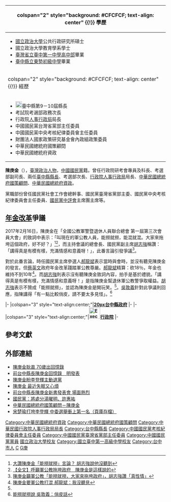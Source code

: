 {{Infobox_Prime_Minister
| name = 陳庚金
| image = 
| sex = 男
| order = '''{{ROC}}第4任[[中華民國行政院|人事行政局]][[人事行政局|局長]]'''
| term_start = 1993年2月27日
| term_end = 1997年8月31日
| predecessor =[[卜達海|卜達海]]
| successor =[[魏啟林|魏啟林]]
| order2 = '''[[File:Taichung_County_Emblem.svg|20px]][[臺中縣|臺中縣]]第9任[[臺中縣縣長|縣長]]'''
| term_start2 = 1981年12月20日
| term_end2 = 1989年12月20日
| predecessor2 = [[陳孟鈴|陳孟鈴]]
| successor2 = [[廖了以|廖了以]]
| birth_date = {{birth date and age|1939|2|2||}}
| birth_place = {{TWN-JPN}}[[臺中州|臺中州]]
| death_date = 
| death_place =
| constituency = 
| spouse = 
| children = 
| party = {{Kmt|25px}}
| profession = 
| religion = 
| signature =
| footnotes = 
}}
{| class="infobox bordered" style="width: 21em; font-size: 90%; text-align: left; float:right;" cellpadding="3"
|-
! colspan="2" style="background: #CFCFCF; text-align: center" {{!}} 學歷
|- 
| colspan="2" style="font-size: 90%" |<div style="text-align: left">
*[[國立政治大學|國立政治大學]]公共行政研究所碩士
*國立政治大學教育學系學士
*[[臺中市立臺中第一高級中等學校|臺灣省立臺中第一中學高中部]]畢業
*[[臺中市立東勢國民中學|臺中縣立東勢初級中學]]畢業
</div>
|-
! colspan="2" style="background: #CFCFCF; text-align: center" {{!}} 經歷
|- 
| colspan="2" style="font-size: 90%" |<div style="text-align: left"> 
*[[File:Taichung_County_Emblem.svg|20px]]臺中縣第9－10屆縣長
*考試院考選部政務次長
*行政院[[人事行政局|人事行政局]]局長
*中國國民黨台灣省黨部主任委員
*中國國民黨中央考核紀律委員會主任委員
*財團法人國家政策研究基金會內政組政策委員
*中華民國總統府國策顧問
*中華民國總統府資政

</div>
|}

'''陳庚金'''（{{bd|1939年|2月2日|catIdx=C陳}}），[[臺灣|臺灣]][[政治人物|政治人物]]，[[中國國民黨|中國國民黨]]籍。曾任行政院研考會專員及科長、考選部副司長、兩任[[臺中縣縣長|臺中縣縣長]]、考選部次長、[[行政院人事行政總處|行政院人事行政局]]局長、[[中華民國總統府國策顧問|中華民國總統府國策顧問]]、[[中華民國總統府資政|中華民國總統府資政]]。

黨職部份曾任國民黨社會工作會總幹事、國民黨臺灣省黨部主委、國民黨中央考核紀律委員會主任委員、[[中國國民黨中央委員會|國民黨中評會]]主席團主席等。

==[[年金改革|年金改革]]爭議==
2017年2月16日，陳庚金在「全國公教軍警暨退休人員聯合總會 第一屆第三次會員大會」的致詞中表示：「叫現在的軍公教人員，能撈就撈，能混就混。大家來拖垮這個政府，好不好？」<ref name="致詞1">[http://news.ltn.com.tw/news/politics/breakingnews/1978304 大讚陳庚金「能撈就撈」言論？ 胡志強說他沒聽到]</ref><ref>[http://www.appledaily.com.tw/realtimenews/article/new/20170217/1058078/ 【全文】呼籲軍公教拖垮政府　陳庚金是這樣說的]</ref>，而主持會議的總會長、國民黨副主席[[胡志強_(1948年)|胡志強]]稱讚：「講得真是有模有樣，充滿情感和意義呀！」，此番言論引發爭議<ref>[http://www.storm.mg/article/224600 陳庚金籲軍公教「能撈就撈，大家來拖垮政府」，胡志強讚「真性情」]</ref>。

對於此番言論，時任國民黨主席參選人[[郝龍斌|郝龍斌]]表示當時與會時，並沒有聽見陳庚金的發言。但[[蔡英文|蔡英文]]政府年金改革踐踏軍公教尊嚴。[[郝龍斌|郝龍斌]]精算：砍18％，年金也維持不到10年<ref>[http://news.ltn.com.tw/news/politics/breakingnews/1977980 陳庚金要軍公教打混 郝龍斌：我沒聽見]</ref>。而[[胡志強_(1948年)|胡志強]]則表示沒有聽陳庚金致詞內容，拍手是基於禮貌。「講得真是有模有樣，充滿情感和意義呀！」是指陳庚金幫退休軍公教警爭取權益。[[胡志強_(1948年)|胡志強]]表示不贊成「能撈就撈」，並認為陳庚金是開玩笑。<ref name="致詞1"/>。[[吳敦義|吳敦義]]針對此爭議則回應，指陳講得「有一點比較俏皮，請不要太多見怪」。<ref>[http://news.ltn.com.tw/news/focus/paper/1079443 能撈就撈說 吳敦義：俏皮話]</ref>

{{start box}}
{{s-gov|roc}}
|-
|colspan="3" style="text-align:center;"|'''[[file:Taichung_County_Emblem.svg|20px]][[臺中縣|台中縣政府]]'''
|-
{{s-before|[[陳孟鈴|陳孟鈴]]}}
{{s-title|[[台中縣縣長|台中縣縣長]]<br><small>第九、十屆<br>1981年12月20日－1989年12月20日}}
{{s-after|[[廖了以|廖了以]]}}
|-
|colspan="3" style="text-align:center;"|'''[[File:Executive_Yuan,ROC_LOGO.svg|35px]][[行政院|行政院]]'''
|-
{{s-before|[[卜達海|卜達海]]}}
{{s-title|[[人事行政局|人事行政局]]局長<br><small>第四任<br>1993年2月27日－1997年8月31日}}
{{s-after|[[魏啟林|魏啟林]]}}
{{end box}}

==參考文獻==
<references />

==外部連結==
*[http://www.udn.com/2009/3/6/NEWS/DOMESTIC/DOM4/4772562.shtml 陳庚金耿直 70歲出回憶錄]{{dead link|date=2018年5月 |bot=InternetArchiveBot |fix-attempted=yes }}
*[http://www.taiwannews.com.tw/etn/news_content.php?id=884545&lang=tc_news 前台中縣長陳庚金回憶錄　明發表]
*[https://web.archive.org/web/20040707192307/http://www.libertytimes.com/2001/new/sep/4/today-p8.htm 陳庚金盼李登輝主動退黨]
*[https://web.archive.org/web/20170219021444/http://www.newtaiwan.com.tw/bulletinview.jsp?bulletinid=8402 陳庚金 最近失眠又心煩]
*[http://udn.com/NEWS/DOMESTIC/BREAKINGNEWS3/4773343.shtml 前台中縣長陳庚金新書發表會 場面熱烈]
*[http://www.epochtimes.com/b5/2/1/22/n165662.htm 國民黨：將處分湯曜明、許惠祐]
*[http://www.president.gov.tw/1_structure/famous/2_035.html 中華民國總統府國策顧問－陳庚金]
*[http://209.85.175.132/search?q=cache:xFb2vzLofdYJ:www.new7.com.tw/journal/weekly/old/547/article019.html+%E9%99%B3%E5%BA%9A%E9%87%91&cd=124&hl=zh-TW&ct=clnk&gl=tw 宋楚瑜打垮李登輝 中委選舉衝上第一名（頁庫存檔）]{{dead link|date=2018年5月 |bot=InternetArchiveBot |fix-attempted=yes }}

{{DEFAULTSORT:Chen陳}}

[[Category:中華民國總統府資政|Category:中華民國總統府資政]]
[[Category:中華民國總統府國策顧問|Category:中華民國總統府國策顧問]]
[[Category:中華民國行政院人事行政局局長|Category:中華民國行政院人事行政局局長]]
[[Category:台中縣縣長|Category:台中縣縣長]]
[[Category:中國國民黨考核紀律委員會主任委員|Category:中國國民黨考核紀律委員會主任委員]]
[[Category:中國國民黨臺灣省黨部主任委員|Category:中國國民黨臺灣省黨部主任委員]]
[[Category:中國國民黨黨員|Category:中國國民黨黨員]]
[[Category:國立政治大學校友|國立政治大學校友]]
[[Category:國立臺中第一高級中學校友|Category:國立臺中第一高級中學校友]]
[[Category:台中市人|Category:台中市人]]
[[Category:客家裔臺灣人|C]]
[[Category:陳姓|G庚]]